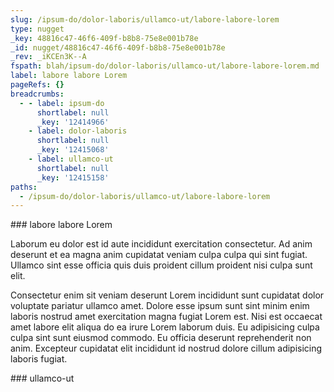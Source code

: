 ```yaml
---
slug: /ipsum-do/dolor-laboris/ullamco-ut/labore-labore-lorem
type: nugget
_key: 48816c47-46f6-409f-b8b8-75e8e001b78e
_id: nugget/48816c47-46f6-409f-b8b8-75e8e001b78e
_rev: _iKCEn3K--A
fspath: blah/ipsum-do/dolor-laboris/ullamco-ut/labore-labore-lorem.md
label: labore labore Lorem
pageRefs: {}
breadcrumbs:
  - - label: ipsum-do
      shortlabel: null
      _key: '12414966'
    - label: dolor-laboris
      shortlabel: null
      _key: '12415068'
    - label: ullamco-ut
      shortlabel: null
      _key: '12415158'
paths:
  - /ipsum-do/dolor-laboris/ullamco-ut/labore-labore-lorem
---
```


<NuggetArea>
<Nugget slug="/ipsum-do/dolor-laboris/ullamco-ut/labore-labore-lorem" type="nugget" _key="48816c47-46f6-409f-b8b8-75e8e001b78e" _id="nugget/48816c47-46f6-409f-b8b8-75e8e001b78e" _rev="_iKCEn3K--A" fspath="blah/ipsum-do/dolor-laboris/ullamco-ut/labore-labore-lorem.md" label="labore labore Lorem" paths="/ipsum-do/dolor-laboris/ullamco-ut/labore-labore-lorem">
<NuggetBody>
### labore labore Lorem

Laborum eu dolor est id aute incididunt exercitation consectetur. Ad anim deserunt et ea magna anim cupidatat veniam culpa culpa qui sint fugiat. Ullamco sint esse officia quis duis proident cillum proident nisi culpa sunt elit.

Consectetur enim sit veniam deserunt Lorem incididunt sunt cupidatat dolor voluptate pariatur ullamco amet. Dolore esse ipsum sunt sint minim enim laboris nostrud amet exercitation magna fugiat Lorem est. Nisi est occaecat amet labore elit aliqua do ea irure Lorem laborum duis. Eu adipisicing culpa culpa sint sunt eiusmod commodo. Eu officia deserunt reprehenderit non anim. Excepteur cupidatat elit incididunt id nostrud dolore cillum adipisicing laboris fugiat.

</NuggetBody>
<Breadcrumbs>
<Crumbs>
<Crumb _key="12414966" label="ipsum-do" /><Crumb _key="12415068" label="dolor-laboris" /><Crumb _key="12415158" label="ullamco-ut" />
</Crumbs>
</Breadcrumbs>
</Nugget>

<NuggetsInbound>
</NuggetsInbound>
<NuggetsOutbound>
</NuggetsOutbound>
</NuggetArea>
<PassagesInbound>
<Passage direction="inbound" type="passage" _key="12415158" _id="passage/12415158" _rev="_iKCEn3K---" label="ullamco-ut" passage="ullamco-ut" fspath="blah/ipsum-do/dolor-laboris/ullamco-ut" paths="/ipsum-do/dolor-laboris/ullamco-ut" slug="/ipsum-do/dolor-laboris/ullamco-ut">
<NuggetBody>
### ullamco-ut

</NuggetBody>
<Breadcrumbs>
<Crumbs>
<Crumb _key="12414966" label="ipsum-do" /><Crumb _key="12415068" label="dolor-laboris" />
</Crumbs>
</Breadcrumbs>
</Passage>

</PassagesInbound>
<PassagesOutbound>
</PassagesOutbound>